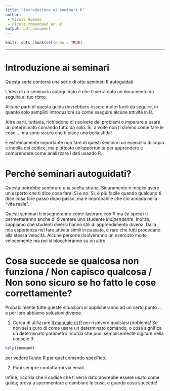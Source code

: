 ```yaml
---
title: "Introduzione ai seminari R"
author:
 - Nicola Romanò
 - nicola.romano@ed.ac.uk
output: pdf_document
---
```


```r
knitr::opts_chunk$set(echo = TRUE)
```

***
\pagenumbering{arabic}

# Introduzione ai seminari

Questa serie conterrà una serie di otto seminari R autoguidati.

L'idea di un seminario autoguidato è che ti verrà dato un documento da seguire al tuo ritmo.

Alcune parti di questa guida dovrebbero essere molto facili da seguire, in quanto solo semplici introduzioni su come eseguire alcune attività in R. 

Altre parti, tuttavia, richiedono di risolvere dei problemi o imparare a usare un determinato comando tutto da solo.  Sì, a volte non ti diremo come fare le cose ... ma sono sicuro che ti piace una bella sfida!

È estremamente importante non fare di questi seminari un esercizio di copia e incolla del codice, ma piuttosto un'opportunità per apprendere e comprendere come analizzare i dati usando R.


# Perché seminari autoguidati?

Questa potrebbe sembrare una scelta strana. Sicuramente è meglio avere un esperto che ti dice cosa fare! Sì e no. Sì, è più facile quando qualcuno ti dice cosa fare passo dopo passo, ma è improbabile che ciò accada nella "vita reale".

Questi seminari ti insegneranno come lavorare con R ma (si spera) ti permetteranno anche di diventare uno studente _indipendente_.
Inoltre, sappiamo che studenti diversi hanno stili di apprendimento diversi. Dalla mia esperienza nel fare attività simili in passato, è raro che tutti procedano alla stessa velocità. Alcune persone risolveranno un esercizio molto velocemente ma poi si bloccheranno su un altro. 

\newpage

# Cosa succede se qualcosa non funziona / Non capisco qualcosa / Non sono sicuro se ho fatto le cose correttamente?

Probabilmente tutte queste situazioni si applicheranno ad un certo punto ... e per loro abbiamo soluzioni diverse.

1. Cerca di utilizzare [il manuale di R](https://cran.r-project.org/manuals.html) per risolvere qualsiasi problema!
Se non sei sicuro di come usare un determinato comando, o cosa significa un determinato parametro ricorda che puoi semplicemente digitare nella console R:
```r
help(command)
```
\hspace{2em} per vedere l'aiuto R per quel comando specifico.

2. Puoi sempre contattarmi via email... 

Infine, ricorda che il codice che ti verrà dato dovrebbe essere usato come guida; prova a sperimentare e cambiare le cose, e guarda cosa succede!